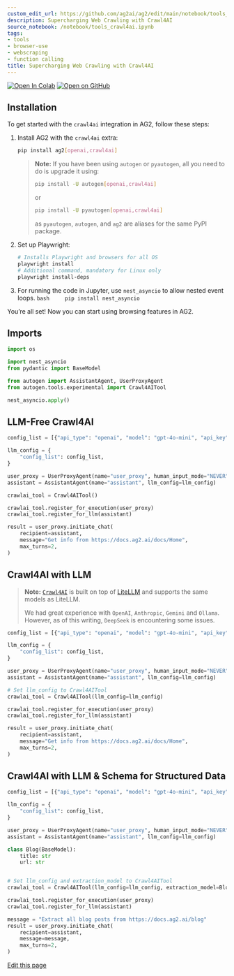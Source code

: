```yaml
---
custom_edit_url: https://github.com/ag2ai/ag2/edit/main/notebook/tools_crawl4ai.ipynb
description: Supercharging Web Crawling with Crawl4AI
source_notebook: /notebook/tools_crawl4ai.ipynb
tags:
- tools
- browser-use
- webscraping
- function calling
title: Supercharging Web Crawling with Crawl4AI
---
```


<a href="https://colab.research.google.com/github/ag2ai/ag2/blob/main/notebook/tools_crawl4ai.ipynb" class="colab-badge" target="_blank"><img noZoom src="https://colab.research.google.com/assets/colab-badge.svg" alt="Open In Colab" /></a>
<a href="https://github.com/ag2ai/ag2/blob/main/notebook/tools_crawl4ai.ipynb" class="github-badge" target="_blank"><img noZoom src="https://img.shields.io/badge/Open%20on%20GitHub-grey?logo=github" alt="Open on GitHub" /></a>




## Installation

To get started with the `crawl4ai` integration in AG2, follow these
steps:

1.  Install AG2 with the `crawl4ai` extra:

    ```bash
    pip install ag2[openai,crawl4ai]
    ```

    > **Note:** If you have been using `autogen` or `pyautogen`, all you
    > need to do is upgrade it using:
    >
    > ```bash
    > pip install -U autogen[openai,crawl4ai]
    > ```
    >
    > or
    >
    > ```bash
    > pip install -U pyautogen[openai,crawl4ai]
    > ```
    >
    > as `pyautogen`, `autogen`, and `ag2` are aliases for the same PyPI
    > package.

2.  Set up Playwright:

    ```bash
    # Installs Playwright and browsers for all OS
    playwright install
    # Additional command, mandatory for Linux only
    playwright install-deps
    ```

3.  For running the code in Jupyter, use `nest_asyncio` to allow nested
    event loops. `bash     pip install nest_asyncio`

You’re all set! Now you can start using browsing features in AG2.

## Imports

```python
import os

import nest_asyncio
from pydantic import BaseModel

from autogen import AssistantAgent, UserProxyAgent
from autogen.tools.experimental import Crawl4AITool

nest_asyncio.apply()
```

## LLM-Free Crawl4AI

```python
config_list = [{"api_type": "openai", "model": "gpt-4o-mini", "api_key": os.environ["OPENAI_API_KEY"]}]

llm_config = {
    "config_list": config_list,
}

user_proxy = UserProxyAgent(name="user_proxy", human_input_mode="NEVER")
assistant = AssistantAgent(name="assistant", llm_config=llm_config)
```


```python
crawlai_tool = Crawl4AITool()

crawlai_tool.register_for_execution(user_proxy)
crawlai_tool.register_for_llm(assistant)
```


```python
result = user_proxy.initiate_chat(
    recipient=assistant,
    message="Get info from https://docs.ag2.ai/docs/Home",
    max_turns=2,
)
```

## Crawl4AI with LLM

> **Note:** [`Crawl4AI`](https://github.com/unclecode/crawl4ai) is built
> on top of [LiteLLM](https://github.com/BerriAI/litellm) and supports
> the same models as LiteLLM.
>
> We had great experience with `OpenAI`, `Anthropic`, `Gemini` and
> `Ollama`. However, as of this writing, `DeepSeek` is encountering some
> issues.

```python
config_list = [{"api_type": "openai", "model": "gpt-4o-mini", "api_key": os.environ["OPENAI_API_KEY"]}]

llm_config = {
    "config_list": config_list,
}

user_proxy = UserProxyAgent(name="user_proxy", human_input_mode="NEVER")
assistant = AssistantAgent(name="assistant", llm_config=llm_config)
```


```python
# Set llm_config to Crawl4AITool
crawlai_tool = Crawl4AITool(llm_config=llm_config)

crawlai_tool.register_for_execution(user_proxy)
crawlai_tool.register_for_llm(assistant)
```


```python
result = user_proxy.initiate_chat(
    recipient=assistant,
    message="Get info from https://docs.ag2.ai/docs/Home",
    max_turns=2,
)
```

## Crawl4AI with LLM & Schema for Structured Data 

```python
config_list = [{"api_type": "openai", "model": "gpt-4o-mini", "api_key": os.environ["OPENAI_API_KEY"]}]

llm_config = {
    "config_list": config_list,
}

user_proxy = UserProxyAgent(name="user_proxy", human_input_mode="NEVER")
assistant = AssistantAgent(name="assistant", llm_config=llm_config)
```


```python
class Blog(BaseModel):
    title: str
    url: str


# Set llm_config and extraction_model to Crawl4AITool
crawlai_tool = Crawl4AITool(llm_config=llm_config, extraction_model=Blog)

crawlai_tool.register_for_execution(user_proxy)
crawlai_tool.register_for_llm(assistant)
```


```python
message = "Extract all blog posts from https://docs.ag2.ai/blog"
result = user_proxy.initiate_chat(
    recipient=assistant,
    message=message,
    max_turns=2,
)
```

<div className="edit-url-container">
    <a className="edit-url" href="https://github.com/ag2ai/ag2/edit/main/notebook/tools_crawl4ai.ipynb" target='_blank'><Icon icon="pen" iconType="solid" size="13px"/> Edit this page</a>
</div>
